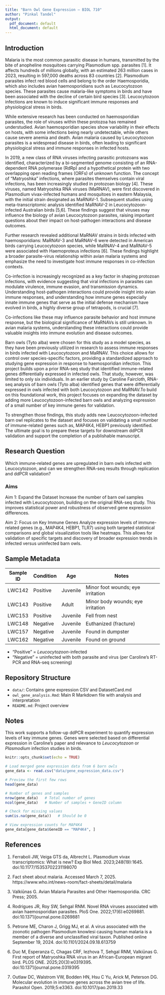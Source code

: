 ```yaml
---
title: "Barn Owl Gene Expression – BIOL 710"
author: "Pinkal Tandel"
output:
  pdf_document: default
  html_document: default
---
```

## Introduction

Malaria is the most common parasitic disease in humans, transmitted by the bite of anopheline mosquitoes carrying Plasmodium spp. parasites [1]. It affects hundreds of millions globally, with an estimated 263 million cases in 2023, resulting in 597,000 deaths across 83 countries [2]. Plasmodium parasites infect red blood cells and belong to the order Haemosporidia, which also includes avian haemosporidians such as Leucocytozoon species. These parasites cause malaria-like symptoms in birds and have been associated with the decline of certain bird species [3]. Leucocytozoon infections are known to induce significant immune responses and physiological stress in birds.

While extensive research has been conducted on haemosporidian parasites, the role of viruses within these protozoa has remained understudied. Avian haemosporidian species show variability in their effects on hosts, with some infections being nearly undetectable, while others cause severe anemia and death. Avian malaria caused by Leucocytozoon parasites is a widespread disease in birds, often leading to significant physiological stress and immune responses in infected hosts.

In 2019, a new class of RNA viruses infecting parasitic protozoans was identified, characterized by a bi-segmented genome consisting of an RNA-dependent RNA polymerase (RdRp) and a hypothetical protein with two overlapping open reading frames (ORFs) of unknown function. The concept of “Matryoshka” infections, where parasites themselves contain viral infections, has been increasingly studied in protozoan biology [4]. These viruses, named Matryoshka RNA viruses (MaRNAV), were first discovered in Plasmodium vivax-infected humans and mosquitoes in eastern Malaysia, with the initial strain designated as MaRNAV-1. Subsequent studies using meta-transcriptomic analysis identified MaRNAV-2 in Leucocytozoon-infected Australian birds [5,6]. These findings suggest that viruses may influence the biology of avian Leucocytozoon parasites, raising important questions about their impact on host-pathogen interactions and disease outcomes.

Further research revealed additional MaRNAV strains in birds infected with haemosporidians: MaRNAV-3 and MaRNAV-6 were detected in American birds carrying Leucocytozoon species, while MaRNAV-4 and MaRNAV-5 were associated with Haemoproteus infections [6]. These findings highlight a broader parasite-virus relationship within avian malaria systems and emphasize the need to investigate host immune responses in co-infection contexts.

Co-infection is increasingly recognized as a key factor in shaping protozoan infections, with evidence suggesting that viral infections in parasites can modulate virulence, immune evasion, and transmission dynamics. Understanding host-pathogen interactions could provide insight into avian immune responses, and understanding how immune genes especially innate immune genes that serve as the initial defense mechanism have evolved in birds, a highly diverse group of tetrapods, is crucial [7].

Co-infections like these may influence parasite behavior and host immune response, but the biological significance of MaRNAVs is still unknown. In avian malaria systems, understanding these interactions could provide valuable insights into immune evolution and disease outcomes.

Barn owls (Tyto alba) were chosen for this study as a model species, as they have been previously utilized in research to assess immune responses in birds infected with Leucocytozoon and MaRNAV. This choice allows for control over species-specific factors, providing a standardized approach to studying gene expression in response to haemosporidian infection. This project builds upon a prior RNA-seq study that identified immune-related genes differentially expressed in infected owls. That study, however, was limited to only six individuals. In an earlier study by Caroline Faircloth, RNA-seq analysis of barn owls (Tyto alba) identified genes that were differentially expressed in owls infected with both Leucocytozoon and MaRNAV.To build on this foundational work, this project focuses on expanding the dataset by adding more Leucocytozoon-infected barn owls and analyzing expression of a small number of key immune genes for validation.

To strengthen those findings, this study adds new Leucocytozoon-infected barn owl replicates to the dataset and focuses on validating a small number of immune-related genes such as, MAP4K4, HEBP1 previously identified. The ultimate goal is to prepare these targets for downstream ddPCR validation and support the completion of a publishable manuscript.


## Research Question

Which immune-related genes are upregulated in barn owls infected with Leucocytozoon, and can we strengthen RNA-seq results through replication and ddPCR validation?

### Aims

Aim 1: Expand the Dataset
Increase the number of barn owl samples infected with Leucocytozoon, building on the original RNA-seq study. This improves statistical power and robustness of observed gene expression differences.

Aim 2: Focus on Key Immune Genes
Analyze expression levels of immune-related genes (e.g., MAP4K4, HEBP1, TLR7) using both targeted statistical comparisons and global visualization tools like heatmaps. This allows for validation of specific targets and discovery of broader expression trends in infected versus uninfected barn owls.

## Sample Metadata

| Sample ID | Condition  | Age      | Notes                            |
|-----------|------------|----------|----------------------------------|
| LWC142    | Positive   | Juvenile | Minor foot wounds; eye irritation |
| LWC143    | Positive   | Adult    | Minor body wounds; eye irritation |
| LWC153    | Positive   | Juvenile | Fell from nest                   |
| LWC148    | Negative   | Juvenile | Euthanized (fracture)            |
| LWC157    | Negative   | Juvenile | Found in dumpster                |
| LWC162    | Negative   | Juvenile | Found on ground                  |

- “Positive” = *Leucocytozoon*-infected
- “Negative” = uninfected with both parasite and virus (per Caroline’s RT-PCR and RNA-seq screening)

## Repository Structure
- `data/`: Contains gene expression CSV and DatasetCard.md
- `owl_gene_analysis.Rmd`: Main R Markdown file with analysis and interpretation
- `README.md`: Project overview

## Notes

This work supports a follow-up ddPCR experiment to quantify expression levels of key immune genes. Genes were selected based on differential expression in Caroline’s paper and relevance to *Leucocytozoon* or *Plasmodium* infection studies in birds.


```r
knitr::opts_chunk$set(echo = TRUE)
```

```r
# Load merged gene expression data from 6 barn owls
gene_data <- read.csv("data/gene_expression_data.csv")

# Preview the first few rows
head(gene_data)

```

```r
# Number of genes and samples
nrow(gene_data)   # Total number of genes
ncol(gene_data)   # Number of samples + GeneID column

# Check for missing values
sum(is.na(gene_data))   # Should be 0

```

```r
# View expression counts for MAP4K4
gene_data[gene_data$GeneID == "MAP4K4", ]

```

## References

1. Ferraboli JW, Veiga GTS da, Albrecht L. Plasmodium vivax transcriptomics: What is new? Exp Biol Med. 2023;248(19):1645. doi:10.1177/15353702231198070

2. Fact sheet about malaria. Accessed March 7, 2025. https://www.who.int/news-room/fact-sheets/detail/malaria

3. Valkiūnas G. Avian Malaria Parasites and Other Haemosporidia. CRC Press; 2005.

4. Rodrigues JR, Roy SW, Sehgal RNM. Novel RNA viruses associated with avian haemosporidian parasites. PloS One. 2022;17(6):e0269881. doi:10.1371/journal.pone.0269881

5. Petrone ME, Charon J, Grigg MJ, et al. A virus associated with the zoonotic pathogen Plasmodium knowlesi causing human malaria is a member of a diverse and unclassified viral taxon. Published online September 19, 2024. doi:10.1101/2024.09.18.613759

6. Duc M, Esperanza C, Chagas CRF, Iezhova T, Sehgal RNM, Valkiūnas G. First report of Matryoshka RNA virus in an African-European migrant bird. PLOS ONE. 2025;20(3):e0319395. doi:10.1371/journal.pone.0319395

7. Outlaw DC, Walstrom VW, Bodden HN, Hsu C Yu, Arick M, Peterson DG. Molecular evolution in immune genes across the avian tree of life. Parasitol Open. 2019;5:e3363. doi:10.1017/pao.2019.33
